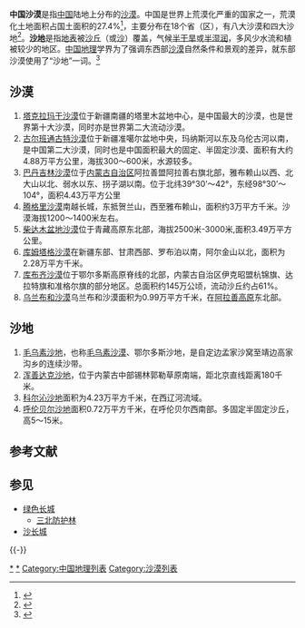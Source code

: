 '''中国沙漠'''是指[[中国|中国]]陆地上分布的[[沙漠|沙漠]]。中国是世界上荒漠化严重的国家之一，荒漠化土地面积占国土面积的27.4%<ref>{{cite web |title=生态治理，中国给世界带来了什么 |url=http://www.xinhuanet.com/politics/2020-07/08/c_1126208978.htm |website=新华网 |publisher=人民日报海外版 |accessdate=2021-03-30 |archive-date=2020-09-30 |archive-url=https://web.archive.org/web/20200930105047/http://www.xinhuanet.com/politics/2020-07/08/c_1126208978.htm |dead-url=no }}</ref>，主要分布在18个省（区），有八大沙漠和四大沙地<ref>{{cite book |author1=石书兵 |title=中国沙漠·沙地·沙生植物 |date=2013-01-01 |publisher=中国农业科学技术出版社 |isbn=9787511610980}}</ref>。'''[[沙地|沙地]]'''是指[[地表|地表]]被[[沙丘|沙丘]]（或[[沙|沙]]）覆盖，气候[[半干旱|半干旱]]或[[半湿润|半湿润]]，多风少水流和植被较少的地区。[[中国地理|中国地理]]学界为了强调东西部[[沙漠|沙漠]]自然条件和景观的差异，就东部沙漠使用了“沙地”一词。<ref>{{cite web |title=什么是沙地？沙地的类型有哪些？我国四大沙地概况 |url=https://www.tuliu.com/read-26452.html#:~:text=%E6%B2%99%E5%9C%B0%E6%9C%89%E8%8B%A5%E5%B9%B2%E7%B1%BB%E5%9E%8B,%E6%B2%99%E5%9C%B0%E3%80%81%E5%91%BC%E4%BC%A6%E8%B4%9D%E5%B0%94%E6%B2%99%E5%9C%B0%E3%80%82&text=%E6%B2%99%E5%9C%B0%E6%98%AF%E6%8C%87%E5%9C%B0%E8%A1%A8,%E2%80%9C%E6%B2%99%E5%9C%B0%E2%80%9D%E4%B8%80%E8%AF%8D%E3%80%82 |website=土流网 |accessdate=2021-04-15 |archive-date=2021-04-15 |archive-url=https://web.archive.org/web/20210415150338/https://www.tuliu.com/read-26452.html#:~:text=%E6%B2%99%E5%9C%B0%E6%9C%89%E8%8B%A5%E5%B9%B2%E7%B1%BB%E5%9E%8B,%E6%B2%99%E5%9C%B0%E3%80%81%E5%91%BC%E4%BC%A6%E8%B4%9D%E5%B0%94%E6%B2%99%E5%9C%B0%E3%80%82&text=%E6%B2%99%E5%9C%B0%E6%98%AF%E6%8C%87%E5%9C%B0%E8%A1%A8,%E2%80%9C%E6%B2%99%E5%9C%B0%E2%80%9D%E4%B8%80%E8%AF%8D%E3%80%82 |dead-url=no }}</ref>
==沙漠==
#[[塔克拉玛干沙漠|塔克拉玛干沙漠]]位于新疆南疆的塔里木盆地中心，是中国最大的沙漠，也是世界第十大沙漠，同时亦是世界第二大流动沙漠。
#[[古尔班通古特沙漠|古尔班通古特沙漠]]位于新疆准噶尔盆地中央，玛纳斯河以东及乌伦古河以南，是中国第二大沙漠，同时也是中国面积最大的固定、半固定沙漠、面积有大约4.88万平方公里，海拔300～600米，水源较多。
#[[巴丹吉林沙漠|巴丹吉林沙漠]]位于[[内蒙古自治区|内蒙古自治区]]阿拉善盟阿拉善右旗北部，雅布赖山以西、北大山以北、弱水以东、拐子湖以南。位于北纬39°30’～42°，东经98°30’～104°，面积4.43万平方公里
#[[腾格里沙漠|腾格里沙漠]]南越长城，东抵贺兰山，西至雅布赖山，面积约3万平方千米。沙漠海拔1200～1400米左右。
#[[柴达木盆地沙漠|柴达木盆地沙漠]]位于青藏高原东北部，海拔2500米-3000米,面积3.49万平方公里。
#[[库姆塔格沙漠|库姆塔格沙漠]]在新疆东部、甘肃西部、罗布泊以南，阿尔金山以北，面积为2.28万平方千米。
#[[库布齐沙漠|库布齐沙漠]]位于鄂尔多斯高原脊线的北部，内蒙古自治区伊克昭盟杭锦旗、达拉特旗和准格尔旗的部分地区。总面积约145万公顷，流动沙丘约占61%。
#[[乌兰布和沙漠|乌兰布和沙漠]]乌兰布和沙漠面积为0.99万平方千米，在[[阿拉善高原|阿拉善高原]]东北部。

==沙地==
#[[毛乌素沙地|毛乌素沙地]]，也称[[毛乌素沙漠|毛乌素沙漠]]、鄂尔多斯沙地，是自定边孟家沙窝至靖边高家沟乡的连续沙带。
#[[浑善达克沙地|浑善达克沙地]]，位于内蒙古中部锡林郭勒草原南端，距北京直线距离180千米。
#[[科尔沁沙地|科尔沁沙地]]面积为4.23万平方千米，在西辽河流域。
#[[呼伦贝尔沙地|呼伦贝尔沙地]]面积0.72万平方千米，在呼伦贝尔西南部。多固定半固定沙丘，高5～15米。

== 参考文献 ==
{{Reflist}}

== 参见 ==
* [[绿色长城|绿色长城]]
** [[三北防护林|三北防护林]]
* [[沙长城|沙长城]]

{{-}}
{{中国沙漠和沙地}}
{{中国地理}}

[[Category:中国沙漠|*]]
[[Category:中国沙地|*]]
[[Category:中国地理列表|Category:中国地理列表]]
[[Category:沙漠列表|Category:沙漠列表]]